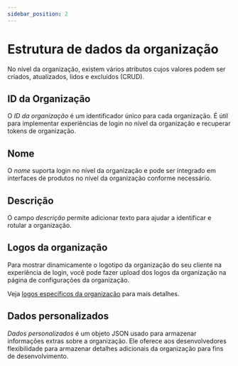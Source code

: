 ```yaml
---
sidebar_position: 2
---
```


# Estrutura de dados da organização

No nível da organização, existem vários atributos cujos valores podem ser criados, atualizados, lidos e excluídos (CRUD).

## ID da Organização

O _ID da organização_ é um identificador único para cada organização. É útil para implementar experiências de login no nível da organização e recuperar tokens de organização.

## Nome

O _nome_ suporta login no nível da organização e pode ser integrado em interfaces de produtos no nível da organização conforme necessário.

## Descrição

O campo _descrição_ permite adicionar texto para ajudar a identificar e rotular a organização.

## Logos da organização

Para mostrar dinamicamente o logotipo da organização do seu cliente na experiência de login, você pode fazer upload dos logos da organização na página de configurações da organização.

Veja [logos específicos da organização](/customization/match-your-brand/#organization-specific-logos) para mais detalhes.

## Dados personalizados

_Dados personalizados_ é um objeto JSON usado para armazenar informações extras sobre a organização. Ele oferece aos desenvolvedores flexibilidade para armazenar detalhes adicionais da organização para fins de desenvolvimento.
